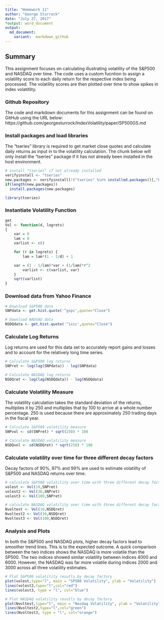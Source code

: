 ---
title: "Homework 11"
author: "George Sturrock"
date: "July 27, 2017"
*output: word_document
output:
  md_document: 
    variant:  markdown_github
---

## Summary

This assignment focuses on calculating illustrating volatility of the S&P500 and NASDAQ over time. The code uses a custom fucntion to assign a volatility score to each daily return for the respective index being processed.  The volatility scores are then plotted over time to show spikes in index volatitlity.  

### Github Repository
The code and markdown documents for this assignment can be found on GitHub using the URL below:
https://github.com/georgesturrock/IndexVolatility/paper/SP500GS.md

### Install packages and load libraries
The "tseries" library is required to get market close quotes and calculate daily returns as input in to the volatility calculation.  The chunk below will only install the "tseries" package if it has not already been installed in the host environment.
```{r, echo=TRUE, results='hide', message=FALSE, warning=FALSE}
# install "tseries" if not already installed
verifyinstall <- "tseries"
new.packages <- verifyinstall[!("tseries" %in% installed.packages()[,"Package"])]
if(length(new.packages)) 
  install.packages(new.packages)

library(tseries)
```

### Instantiate Volatility Function
```{r, echo=TRUE, message=FALSE, results='hide', warning=FALSE}
get
Vol <- function(d, logrets)
{
	var = 0
	lam = 0
	varlist <- c()

	for (r in logrets) {
		lam = lam*(1 - 1/d) + 1

	var = (1 - 1/lam)*var + (1/lam)*r^2
		varlist <- c(varlist, var)
	}
	sqrt(varlist)
}
```

### Download data from Yahoo Finance
```{r download, echo=TRUE, message=FALSE, results='hide'}
# Download S&P500 data
SNPdata <- get.hist.quote('^gspc',quote="Close")

# Download NADSAQ data 
NSDQdata <- get.hist.quote('^ixic',quote="Close")
```

### Calculate Log Returns
Log returns are used for this data set to accurately report gains and losses and to account for the relatively long time series.
```{r log, echo=TRUE}
# Calculate S&P500 log returns
SNPret <- log(lag(SNPdata)) - log(SNPdata)

# Calculate NASDAQ log returns
NSDQret <- log(lag(NSDQdata)) - log(NSDQdata)
```

### Calculate Volatility Measure
The volatility calculation takes the standard deviation of the returns, multiplies it by 250 and multiplies that by 100 to arrive at a whole number percentage.  250 is used because there are approximately 250 trading days in the fiscal year.
```{r measure, echo=TRUE}
# Calculate S&P500 volatility measure
SNPvol <- sd(SNPret) * sqrt(250) * 100

# Calculate NASDAQ volatility measure
NSDQvol <- sd(NSDQret) * sqrt(250) * 100
```

### Calculate volatility over time for three different decay factors
Decay factors of 90%, 97% and 99% are used to estimate volatility of S&P500 and NASDAQ returns over time.
```{r decay, echo=TRUE}
# calculate S&P500 volatility over time with three different decay factors
volest <- Vol(10,SNPret)
volest2 <- Vol(30,SNPret)
volest3 <- Vol(100,SNPret)

# calculate NASDAQ volatility over time with three different decay factors
Nvoltest <- Vol(10,NSDQret)
Nvoltest2 <- Vol(30,NSDQret)
Nvoltest3 <- Vol(100,NSDQret)
```

### Analysis and Plots
In both the S&P500 and NASDAQ plots, higher decay factors lead to smoother trend lines.  This is to the expected outcome.  A quick comparison between the two indices shows the NASDAQ is more volatile than the SP500.  The two indices showed similar volatility between indices 4000 and 6000.  However, the NASDAQ was far more volatile during indices 2000 and 3000 across all three volatility estimates.  
```{r plots, echo=TRUE}
# Plot S&P500 volatility resutls by decay factory
plot(volest,type="l", main = "SP500 Volatility", ylab = "Volatility")
lines(volest2,type="l",col="red")
lines(volest3, type = "l", col="blue")

# Plot NASDAQ volatility resutls by decay factory
plot(Nvoltest,type="l", main = "Nasdaq Volatility", ylab = "Volatility")
lines(Nvoltest2,type="l",col="green")
lines(Nvoltest3, type = "l", col="orange")
```
